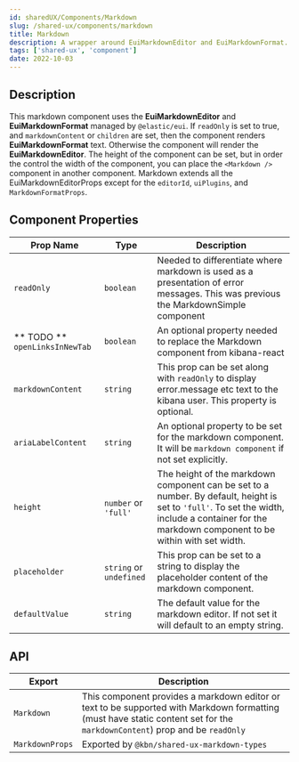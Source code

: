 ```yaml
---
id: sharedUX/Components/Markdown
slug: /shared-ux/components/markdown
title: Markdown
description: A wrapper around EuiMarkdownEditor and EuiMarkdownFormat.
tags: ['shared-ux', 'component']
date: 2022-10-03
---
```


## Description

This markdown component uses the **EuiMarkdownEditor** and **EuiMarkdownFormat** managed by `@elastic/eui`. If `readOnly` is set to true, and `markdownContent` or `children` are set, then the component renders **EuiMarkdownFormat** text. Otherwise the component will render the **EuiMarkdownEditor**. The height of the component can be set, but in order the control the width of the component, you can place the `<Markdown />` component in another component.
Markdown extends all the EuiMarkdownEditorProps except for the `editorId`, `uiPlugins`, and `MarkdownFormatProps`.

## Component Properties 

| Prop Name | Type | Description |
|---|---|---|
| `readOnly` | `boolean` | Needed to differentiate where markdown is used as a presentation of error messages. This was previous the MarkdownSimple component |
| ** TODO ** `openLinksInNewTab` | `boolean` | An optional property needed to replace the Markdown component from kibana-react |
|`markdownContent` | `string` | This prop can be set along with `readOnly` to display error.message etc text to the kibana user. This property is optional. |
| `ariaLabelContent` | `string` | An optional property to be set for the markdown component. It will be `markdown component` if not set explicitly. |
| `height` | `number` or `'full'` | The height of the markdown component can be set to a number. By default, height is set to `'full'`. To set the width, include a container for the markdown component to be within with set width. |
| `placeholder` | `string` or `undefined` | This prop can be set to a string to display the placeholder content of the markdown component. |
| `defaultValue` | `string` | The default value for the markdown editor. If not set it will default to an empty string. |

## API

| Export | Description |
|---|---|
| `Markdown` | This component provides a markdown editor or text to be supported with Markdown formatting (must have static content set for the `markdownContent`) prop and be `readOnly` |
| `MarkdownProps` | Exported by `@kbn/shared-ux-markdown-types` |

